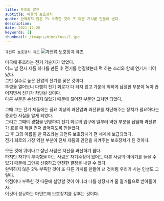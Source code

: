 ```yaml
---
title: 퓨즈의 발견
subtitle: 마음의 보호장치
quote: 완벽하지 않은 2% 부족한 것이 또 다른 가치를 만들어 낸다.
description: 
date: 2021-12-28
keywords: []
thumbnail: /images/mind/fuse/1.jpg
---
```


`과전류 보호장치 퓨즈`
![과전류 보호장치 퓨즈](/images/mind/fuse/1.jpg)

미국에 퓨즈라는 전기 기술자가 있었다.  
어느 날 전자 제품 하나를 만든 후 전기를 연결했는데 퍽 하는 소리와 함께 연기가 피어났다.  
그만 실수로 높은 전압의 전기를 꽂은 것이다.  
뚜껑을 열어보니 다행히 전기 회로가 다 타지 않고 가운데 약하게 납땜한 부분이 녹아 끊어지면서 전기가 차단된 것이다.  
다른 부분은 손상되지 않았기 때문에 끊어진 부분만 고치면 되었다.  
  
그때 그는 전기 제품에는 필요 이상의 과전압과 과전류를 차단해주는 장치가 필요하다는 중요한 사실을 알게 되었다.  
그리고 그때의 경험을 반영하여 전기 회로의 입구에 일부러 약한 부분을 납땜해 과전류가 흐를 때 제일 먼저 끊어지도록 만들었다.  
그 후 그의 이름을 딴 퓨즈라는 과전류 보호장치가 전 세계에 보급되었다.  
전기 회로의 가장 약한 부분이 전체 제품의 안전을 지켜주는 보호장치가 된 것이다.  
  
모든 것에 뛰어나고 잘난 사람은 자신을 과신하기 쉽다.  
하지만 자기의 부족함을 아는 사람은 자기주장이 있어도 다른 사람의 이야기를 들을 수 있기 때문에 그만큼 신중하고 안전한 결정을 내릴 수 있다.  
완벽하지 않은 2% 부족한 것이 또 다른 가치를 만들어 낸 것처럼 우리가 사는 인생도 그렇다.  
약점이나 부족한 것 때문에 실망할 것이 아니라 나를 성장시켜 줄 밑거름으로 받아들이자.  
이것이 성공하는 마인드에 보호장치를 갖추는 것이다.